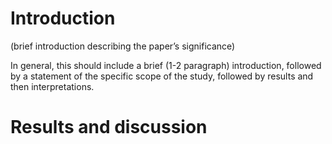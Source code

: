 # Introduction

(brief introduction describing the paper's significance)

In general, this should include a brief (1-2 paragraph) introduction, followed by a statement of the specific scope of the study, followed by results and then interpretations.

# Results and discussion
